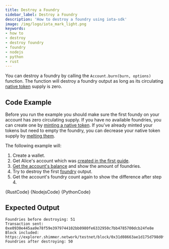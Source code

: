 ```yaml
---
title: Destroy a Foundry
sidebar_label: Destroy a Foundry
description: 'How to destroy a foundry using iota-sdk'
image: /img/logo/iota_mark_light.png
keywords:
- how to
- destroy
- destroy foundry
- foundry
- nodejs
- python
- rust
---
```



You can destroy a foundry by calling the `Account.burn(burn, options)` function. The function will
destroy a foundry output as long as its circulating
[native token](https://wiki.iota.org/shimmer/introduction/explanations/ledger/foundry) supply is zero. 

<DestroyFoundry/>

## Code Example

Before you run the example you should make sure the first foundy on your account has zero circulating supply. If you have no available
foundries, you can create one by [minting a native token](mint.mdx). If you've already minted your
tokens but need to empty the foundry, you can decrease your native token supply by [melting them](decrease-supply.mdx).

The following example will:

1. Create a wallet.
2. Get Alice's account which was [created in the first guide](../accounts-and-addresses/create-account.mdx).
3. [Get the account's balance](./../accounts-and-addresses/check-balance.mdx) and show the amount of foundries.
4. Try to destroy the first [foundry](https://wiki.iota.org/shimmer/introduction/explanations/ledger/foundry) output.
5. Get the account's foundry count again to show the difference after step 4.

<Tabs groupId="language">
    <TabItem value="rust" label="Rust">
        <CodeBlock className="language-rust">
            {RustCode}
        </CodeBlock>
    </TabItem>
    <TabItem value="nodejs" label="Nodejs">
        <CodeBlock className="language-typescript">
            {NodejsCode}
        </CodeBlock>
    </TabItem>
    <TabItem value="python" label="Python">
        <CodeBlock className="language-python">
            {PythonCode}
        </CodeBlock>
    </TabItem>
</Tabs>

## Expected Output

```plaintext
Foundries before destroying: 51
Transaction sent: 0xe0930e445aa9e78f59e3979744102bb0980fe6332950c7bb4785700dcb24fe8e
Block included: https://explorer.shimmer.network/testnet/block/0x31d08663ae1d175d798d0f2925f41fa97f0eee8f9e233a4f5dacedb1398ed544
Foundries after destroying: 50
```